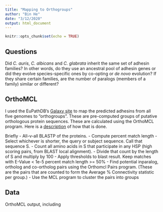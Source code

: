 ```yaml
---
title: "Mapping to Orthogroups"
author: "Bin He"
date: "3/12/2020"
output: html_document
---
```


```r
knitr::opts_chunk$set(echo = TRUE)
```

## Questions

Did _C. auris_, _C. albicans_ and _C. glabrata_ inherit the same set of adhesin families? In other words, do they use an ancestral pool of adhesin genes or did they evolve species-specific ones by co-opting or _de novo_ evolution? If they share certain families, are the number of paralogs (members of a family) similar or different?

## OrthoMCL

I used the EuPathDB's [Galaxy site](http://eupathdb.globusgenomics.org/) to map the predicted adhesins from all five genomes to "orthogroups". These are pre-computed groups of putative orthologous protein sequences. These are calculated using the OrthoMCL program. Here is a [description](https://orthomcl.org/orthomcl/about.do#background) of how that is done. 

Briefly
- All-v-all BLASTP of the proteins.
- Compute percent match length
    - Select whichever is shorter, the query or subject sequence. Call that sequence S.
    - Count all amino acids in S that participate in any HSP (high scoring pairs, from BLAST local alignment).
    - Divide that count by the length of S and multiply by 100
- Apply thresholds to blast result. Keep matches with E-Value \< 1e-5 percent match length \>= 50%
- Find potential inparalog, ortholog and co-ortholog pairs using the Orthomcl Pairs program. (These are the pairs that are counted to form the Average % Connectivity statistic per group.)
- Use the MCL program to cluster the pairs into groups

## Data

OrthoMCL output, including 